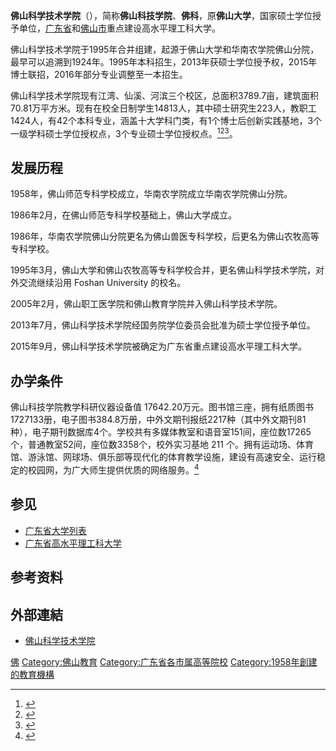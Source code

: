 {{Infobox university
| name        = 佛山科学技术学院
| former_names = 佛山大学
| EnglishName = Foshan University
| logo = 
| image = [[File:Foshan_University_Front_Gate.jpg|280px]]
| Motto = 明德博学 自强有为
| Established =  1958年9月15日
| type        = 公立教学型综合大学
| President   = 
| secretary  = 骆少明
| Location = {{PRC}}[[广东省|广东省]][[佛山市|佛山市]]江湾一路18号
| Campus = 江湾校区(佛山市禅城区江湾一路18号)<br>仙溪校区(佛山市南海区狮山仙溪湖畔)<br>河滨校区(佛山市禅城区河滨路5号)
| religion    = 
| affiliation = 
| district    = 
| grades      = 本科四年、五年<br>硕士两年、三年
| dean        = 
| college     = 
| house       = 
| sc          =
| cs          =
| faculty     = 804人
| staff       = 1,410人
| students    = 21,060人（2015年1月）
| Undergraduate = 14,813（2015年1月）
| Postgraduate = 104人（2015年1月）
| athletics   = 
| conference  = 
| colors      = 
| mascot      = 
| magazine    = 《佛山科学技术学院学报》
| website     = http://web.fosu.edu.cn/
}}
'''佛山科学技术学院'''（{{lang-en|Foshan University}}），简称'''佛山科技学院'''、'''佛科'''，原'''佛山大学'''，国家硕士学位授予单位，[[广东省|广东省]]和[[佛山市|佛山市]]重点建设高水平理工科大学。

佛山科学技术学院于1995年合并组建，起源于佛山大学和华南农学院佛山分院，最早可以追溯到1924年。1995年本科招生，2013年获硕士学位授予权，2015年博士联招，2016年部分专业调整至一本招生。

佛山科学技术学院现有江湾、仙溪、河滨三个校区，总面积3789.7亩，建筑面积70.81万平方米。现有在校全日制学生14813人，其中硕士研究生223人，教职工1424人，有42个本科专业，涵盖十大学科门类，有1个博士后创新实践基地，3个一级学科硕士学位授权点，3个专业硕士学位授权点。<ref>{{cite web |url=http://web.fosu.edu.cn/school-intro/school-overview |title=佛山科技学院简介 |publisher=佛山科技学院 |date=2016-01-01 |accessdate=2016-04-08 |archive-date=2020-09-22 |archive-url=https://web.archive.org/web/20200922015308/https://web.fosu.edu.cn/school-intro/school-overview |dead-url=no }}</ref><ref>{{cite web |url=http://web.fosu.edu.cn/school-intro/school-evolution |title=佛山科技学院历史沿革 |publisher=佛山科技学院 |date=2015-08-01 |accessdate=2015-08-01 |archive-date=2020-09-22 |archive-url=https://web.archive.org/web/20200922003112/https://web.fosu.edu.cn/school-intro/school-evolution |dead-url=no }}</ref><ref>{{cite web |url=http://web.fosu.edu.cn/school-intro/present-leaders |title=佛山科技学院现任领导 |publisher=佛山科技学院 |date=2015-12-01 |accessdate=2015-12-01 |archive-date=2020-09-22 |archive-url=https://web.archive.org/web/20200922010803/https://web.fosu.edu.cn/school-intro/present-leaders |dead-url=no }}</ref>。

== 发展历程 ==
1958年，佛山师范专科学校成立，华南农学院成立华南农学院佛山分院。

1986年2月，在佛山师范专科学校基础上，佛山大学成立。

1986年，华南农学院佛山分院更名为佛山兽医专科学校，后更名为佛山农牧高等专科学校。

1995年3月，佛山大学和佛山农牧高等专科学校合并，更名佛山科学技术学院，对外交流继续沿用 Foshan University 的校名。

2005年2月，佛山职工医学院和佛山教育学院并入佛山科学技术学院。

2013年7月，佛山科学技术学院经国务院学位委员会批准为硕士学位授予单位。

2015年9月，佛山科学技术学院被确定为广东省重点建设高水平理工科大学。

== 办学条件 ==
佛山科技学院教学科研仪器设备值 17642.20万元。图书馆三座，拥有纸质图书1727133册，电子图书384.8万册，中外文期刊报纸2217种（其中外文期刊81种），电子期刊数据库4个。学校共有多媒体教室和语音室151间，座位数17265个，普通教室52间，座位数3358个，校外实习基地 211 个。拥有运动场、体育馆、游泳馆、网球场、俱乐部等现代化的体育教学设施，建设有高速安全、运行稳定的校园网，为广大师生提供优质的网络服务。<ref>{{cite web |url=http://web2.fosu.edu.cn/jiaowu/jwcjwc/jxdt/ArticleShow.asp?ArticleID=2574 |title=佛山科学技术学院2015年本科教学质量报告 |publisher=佛山科技学院 |date=2015-10-28 |accessdate=2016-01-01 |deadurl=yes |archiveurl=https://web.archive.org/web/20160323084546/http://web2.fosu.edu.cn/jiaowu/jwcjwc/jxdt/ArticleShow.asp?ArticleID=2574 |archivedate=2016-03-23 }}</ref>

==参见==
{{commons|Category:Foshan University}}
*[[广东省大学列表|广东省大学列表]]
*[[广东省高水平理工科大学|广东省高水平理工科大学]]

==参考资料==
{{reflist|2}}

== 外部連結 ==
*{{zh-cn}}[http://web.fosu.edu.cn/ 佛山科学技术学院] {{Wayback|url=http://web.fosu.edu.cn/ |date=20160113090307 }}

{{广东普通本科院校}}
{{广东省高水平理工科大学}}{{粵港澳高校聯盟}}
[[Category:广东高等院校|佛]]
[[Category:佛山教育|Category:佛山教育]]
[[Category:广东省各市属高等院校|Category:广东省各市属高等院校]]
[[Category:1958年創建的教育機構|Category:1958年創建的教育機構]]